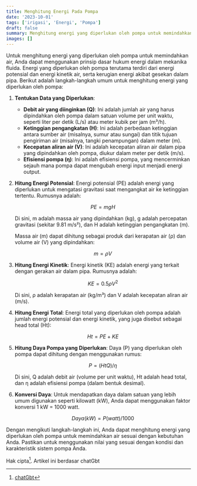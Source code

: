```yaml
---
title: Menghitung Energi Pada Pompa
date: '2023-10-01'
tags: ['irigasi', 'Energi', 'Pompa']
draft: false
summary: Menghitung energi yang diperlukan oleh pompa untuk memindahkan air, Anda dapat menggunakan prinsip dasar hukum energi dalam mekanika fluida.
images: []
---
```


Untuk menghitung energi yang diperlukan oleh pompa untuk memindahkan air, Anda dapat menggunakan prinsip dasar hukum energi dalam mekanika fluida. Energi yang diperlukan oleh pompa terutama terdiri dari energi potensial dan energi kinetik air, serta kerugian energi akibat gesekan dalam pipa. Berikut adalah langkah-langkah umum untuk menghitung energi yang diperlukan oleh pompa:

1. **Tentukan Data yang Diperlukan**:

   - **Debit air yang diinginkan (Q)**: Ini adalah jumlah air yang harus dipindahkan oleh pompa dalam satuan volume per unit waktu, seperti liter per detik (L/s) atau meter kubik per jam (m³/h).
   - **Ketinggian pengangkatan (H)**: Ini adalah perbedaan ketinggian antara sumber air (misalnya, sumur atau sungai) dan titik tujuan pengiriman air (misalnya, tangki penampungan) dalam meter (m).
   - **Kecepatan aliran air (V)**: Ini adalah kecepatan aliran air dalam pipa yang dipindahkan oleh pompa, diukur dalam meter per detik (m/s).
   - **Efisiensi pompa (η)**: Ini adalah efisiensi pompa, yang mencerminkan sejauh mana pompa dapat mengubah energi input menjadi energi output.

2. **Hitung Energi Potensial**:
   Energi potensial (PE) adalah energi yang diperlukan untuk mengatasi gravitasi saat mengangkat air ke ketinggian tertentu. Rumusnya adalah:

   $$PE = mgH$$

   Di sini, m adalah massa air yang dipindahkan (kg), g adalah percepatan gravitasi (sekitar 9.81 m/s²), dan H adalah ketinggian pengangkatan (m).

   Massa air (m) dapat dihitung sebagai produk dari kerapatan air (ρ) dan volume air (V) yang dipindahkan:

   $$m = ρV$$

3. **Hitung Energi Kinetik**:
   Energi kinetik (KE) adalah energi yang terkait dengan gerakan air dalam pipa. Rumusnya adalah:

   $$KE = 0.5ρV^2$$

   Di sini, ρ adalah kerapatan air (kg/m³) dan V adalah kecepatan aliran air (m/s).

4. **Hitung Energi Total**:
   Energi total yang diperlukan oleh pompa adalah jumlah energi potensial dan energi kinetik, yang juga disebut sebagai head total (Ht):

   $$Ht = PE + KE$$

5. **Hitung Daya Pompa yang Diperlukan**:
   Daya (P) yang diperlukan oleh pompa dapat dihitung dengan menggunakan rumus:

   $$P = (HtQ) / η$$

   Di sini, Q adalah debit air (volume per unit waktu), Ht adalah head total, dan η adalah efisiensi pompa (dalam bentuk desimal).

6. **Konversi Daya**:
   Untuk mendapatkan daya dalam satuan yang lebih umum digunakan seperti kilowatt (kW), Anda dapat menggunakan faktor konversi 1 kW = 1000 watt.

   $$Daya (kW) = P (watt) / 1000$$

Dengan mengikuti langkah-langkah ini, Anda dapat menghitung energi yang diperlukan oleh pompa untuk memindahkan air sesuai dengan kebutuhan Anda. Pastikan untuk menggunakan nilai yang sesuai dengan kondisi dan karakteristik sistem pompa Anda.

Hak cipta[^1]. Artikel ini berdasar chatGbt

[^1]: [chatGbt](https://chat.openai.com)
